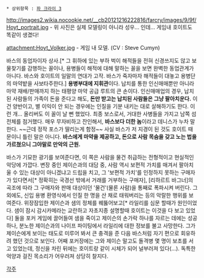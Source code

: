  * 상위항목 : [[파 크라이 3]]

{{{+1 '''Hoyt Volker''' }}}

http://images2.wikia.nocookie.net/__cb20121216222816/farcry/images/9/9f/Hoyt_portrait.jpg
- 위 사진은 실제 모델링이 아니라 성우... 인데... 게임내 호이트도 똑같이 생겼다!

attachment:Hoyt_Volker.jpg
- 게임 내 모델. 
(CV : Steve Cumyn)

바스의 동업자이자 상사.[* 그 휘하에 있는 부하 벅이 해적들을 전혀 신경쓰지도 않고 보물찾기를 감행하는 꼴이나, 용병들이 해적에 대해 말하는 꼴을 보면 완벽한 동업관계가 아니다. 바스와 호이트의 일말의 연대가 고작. 바스가 죽자마자 해적들이 대놓고 용병단의 마약밭을 사보타주한다.] '''용병부대에 지휘관'''이다. 납치를 통한 인신매매뿐만 아니라 마약 재배/판매까지 하는 태평양 마약 공급 루트의 큰 손이다. 
인신매매업의 경우, 납치된 사람들의 가족이 돈을 준다고 해도, '''돈만 받고는 납치된 사람들은 그냥 팔아치운다.''' 
이건 양반이고, 별 이익이 안 되는 경우에는 인질을 기분 내키는 대로 살해하기도 한다. 이런 개... 올리버도 이 꼴이 날 뻔 했었다. 
최종 보스로서, 거대한 사병들을 가지고 남쪽 섬 전체를 점거했다. 매우 무자비하고 잔인해서, '''바스보다 더한 놈'''이라고 데니스가 누차 말한다. ~~근데 정작 포스가 딸리는게 함정~~ 
사실 바스가 저 지경이 된 것도 호이트 때문이니 틀린 말은 아니다. '''바스에게 마약을 제공하고, 돈으로 사람 목숨을 갖고 노는 법을 가르쳤으니 그야말로 만악의 근원.''' 

바스가 기묘한 광기를 보여준다면, 이 쪽은 사람을 물건 취급하는 전형적이고 현실적인 악당에 가깝다. 변장 중인 제이슨과의 대담 중, 사람 역시 보편적 가치를 매겨서 팔아치울 수 있는 대상이 아니겠냐고 드립을 치고, 그 '보편적 가치'를 인정하지 못하는 구매자가 있다면서[* 정확히는 국경선 밖에서 거래를 거부하는 구매자], [리하르트 바그너]의 곡조에 따라 그 구매자와 판매 대상이던 '물건'(물론 사람)을 통째로 폭파시켜 버린다. 그 외에도, 신입 용병 환영식에서 인질 한 명을 산 채로 태워버리는 등의 악랄한 행위를 보여준다. 위장잠입한 제이슨과 샘의 정체를 꿰뚫어보고[* 라일리를 심문 할때가 원인이었다. 샘이 잠시 감시카메라는 교란하고 자초지종 설명할때 호이트는 이것을 다 보고 있었다] 둘을 포커 게임에 끌어들여 샘을 죽이고 제이슨의 손가락 하나를 자르는 데에는 성공하나, 분노한 제이슨과의 나이프 파이팅에서 라일리에 대한 정보를 불고 사망한다. 그가 제이슨에게 보이는 태도로 미루어 봐서 큰 충격을 준 다음 바스처럼 자기 편으로 회유하려 했던 것으로 보인다. 어째 포커장에는 그와 제이슨 말고도 돌격병 몇 명이 보초를 서고 있었는데, 정신을 차린 뒤에는 호이트랑 같이 시체가 되어 널부러져 있다(...). 
독특한 억양과 걸진 목소리가 어우러져 상당히 찰지다. 

[[각주]]
